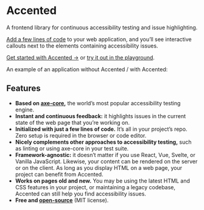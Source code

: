 
# Accented

<p class="subtitle">A frontend library for continuous accessibility testing and issue highlighting.</p>

[Add a few lines of code](http://localhost:4321/getting-started#first-steps) to your web application,
and you’ll see interactive callouts next to the elements containing accessibility issues.

<p>
  <a class="call-to-action" href="/getting-started">Get started with Accented →</a>
  or
  <a href="https://stackblitz.com/edit/accented-playground-react-ts?file=src%2Fmain.tsx">try it out in the playground</a>.
</p>

An example of an application without Accented / with Accented:

<ImageCompare />

## Features

- **Based on [axe-core](https://github.com/dequelabs/axe-core),**
  the world’s most popular accessibility testing engine.
- **Instant and continuous feedback:** it highlights issues in the current state of the web page that you’re working on.
- **Initialized with just a few lines of code.**
  It’s all in your project’s repo.
  Zero setup is required in the browser or code editor.
- **Nicely complements other approaches to accessibility testing,**
  such as linting or using axe-core in your test suite.
- **Framework-agnostic:**
  it doesn’t matter if you use React, Vue, Svelte, or Vanilla JavaScript.
  Likewise, your content can be rendered on the server or on the client.
  As long as you display HTML on a web page, your project can benefit from Accented.
- **Works on pages old and new.**
  You may be using the latest HTML and CSS features in your project,
  or maintaining a legacy codebase, Accented can still help you find accessibility issues.
- **Free and [open-source](https://github.com/pomerantsev/accented)** (MIT license).
